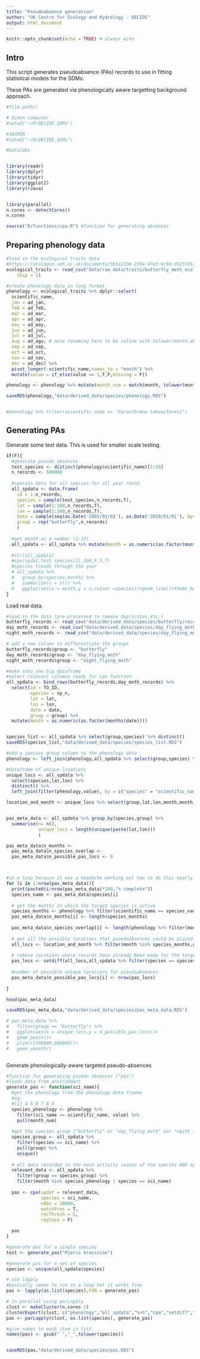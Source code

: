 ```yaml
---
title: "Pseudoabsence generation"
author: "UK Centre for Ecology and Hydrology - DECIDE"
output: html_document
---
```


```r
knitr::opts_chunk$set(echo = TRUE) # always echo
```

## Intro

This script generates pseudoabsence (PAs) records to use in fitting statistical models for the SDMs.

These PAs are generated via phenologically aware targetting background approach.

```r
#file.path()

# Simon computer
#setwd("~/R/DECIDE_SDMs")

#JASMIN
#setwd("~/R/DECIDE_SDMs")

#Datalabs


library(readr)
library(dplyr)
library(tidyr)
library(ggplot2)
library(rJava)


library(parallel)
n.cores <- detectCores()
n.cores

source("R/functions/cpa.R") #function for generating absences


```

## Preparing phenology data

```r
#load in the ecological traits data
#https://catalogue.ceh.ac.uk/documents/5b5a13b6-2304-47e3-9c9d-35237d1232c6
ecological_traits <- read_csv("data/raw_data/traits/butterfly_moth_ecological_traits.csv", 
    skip = 1)

#create phenology data in long format
phenology <- ecological_traits %>% dplyr::select(
  scientific_name,
  jan = ad_jan,
  feb = ad_feb,
  mar = ad_mar,
  apr = ad_apr,
  may = ad_may,
  jun = ad_jun,
  jul = ad_jul,
  aug = ad_agu, # note renaming here to be inline with tolower(month.abb)
  sep = ad_sep,
  oct = ad_oct,
  nov = ad_nov,
  dec = ad_dec) %>% 
  pivot_longer(-scientific_name,names_to = "month") %>%
  mutate(value = if_else(value == 1,T,F,missing = F))

phenology <- phenology %>% mutate(month_num = match(month, tolower(month.abb)))

saveRDS(phenology,"data/derived_data/species/phenology.RDS")


#phenology %>% filter(scientific_name == "Paranthrene tabaniformis")


```

## Generating PAs

Generate some test data. This is used for smaller scale testing. 

```r
if(F){
  #generate pseudo absences
  test_species <- distinct(phenology$scientific_name)[1:50]
  n_records <- 500000
  
  #species data for all species for all year round
  all_spdata <- data.frame(
    id = 1:n_records,
    species = sample(test_species,n_records,T),
    lat = sample(1:100,n_records,T),
    lon = sample(1:100,n_records,T),
    date = sample(seq(as.Date('2001/01/01'), as.Date('2020/01/01'), by="day"), n_records,T),
    group = rep("butterfly",n_records)
    )
  
  #get month as a number (1-12)
  all_spdata <- all_spdata %>% mutate(month = as.numeric(as.factor(months(date))))
  
  #str(all_spdata)
  #cpa(spdat,test_species[1],100,F,5,T)
  #species trends through the year
  # all_spdata %>% 
  #   group_by(species,month) %>%
  #   summarise(n = n()) %>%
  #   ggplot(aes(x = month,y = n,colour =species))+geom_line()+theme_bw()
}
```

Load real data.

```r
#load in the data (pre-processed to remove duplicates etc.)
butterfly_records <- read_csv("data/derived_data/species/butterfly/records/butterfly_EastNorths_no_duplicates_2021_12_06.csv")
day_moth_records <- read_csv("data/derived_data/species/day_flying_moth/records/DayFlyingMoths_EastNorths_no_duplicates.csv")
night_moth_records <- read_csv("data/derived_data/species/day_flying_moth/records/NightFlyingMoths_EastNorths_no_duplicates_2021_12_06.csv")

# add a new column to differentiate the groups
butterfly_records$group <- "butterfly"
day_moth_records$group <- "day_flying_moth"
night_moth_records$group <- "night_flying_moth"

#make into one big dataframe
#select relevant columns ready for cpa function
all_spdata <- bind_rows(butterfly_records,day_moth_records) %>% 
  select(id = TO_ID,
         species = sp_n,
         lat = lat,
         lon = lon,
         date = date,
         group = group) %>%
  mutate(month = as.numeric(as.factor(months(date))))


species_list <- all_spdata %>% select(group,species) %>% distinct()
saveRDS(species_list,"data/derived_data/species/species_list.RDS")

#add a species group colomn to the phenology data
phenology <- left_join(phenology,all_spdata %>% select(group,species) %>% distinct(), by = c("scientific_name"="species"))

#dataframe of unique lcoations
unique_locs <- all_spdata %>% 
  select(species,lat,lon) %>% 
  distinct() %>% 
  left_join(filter(phenology,value), by = c("species" = "scientific_name"))

location_and_month <- unique_locs %>% select(group,lat,lon,month,month_num) %>% distinct()


pas_meta_data <- all_spdata %>% group_by(species,group) %>%
  summarise(n= n(),
            unique_locs = length(unique(paste(lat,lon)))
            )

pas_meta_data$n_months <- 
  pas_meta_data$n_species_overlap <- 
  pas_meta_data$n_possible_pas_locs <- 0



#in a loop because it was a headache working out how to do this nearly in dplyr
for (i in 1:nrow(pas_meta_data)){
  print(paste0(i/nrow(pas_meta_data)*100,"% complete"))
  species_name <- pas_meta_data$species[i]
  
  # get the months in which the target species is active
  species_months <- phenology %>% filter(scientific_name == species_name ,value) %>% pull(month)
  pas_meta_data$n_months[i] <- length(species_months)
  
  pas_meta_data$n_species_overlap[i] <- length(phenology %>% filter(month %in% species_months,group == pas_meta_data$group[i]) %>% select(scientific_name) %>% distinct() %>% pull(scientific_name))
  
  # get all the possible locations that psuedoabsences could be placed given that the species is only active in certain months
  all_locs <- location_and_month %>% filter(month %in% species_months,group == pas_meta_data$group[i]) %>% select(lat,lon) %>% distinct()
  
  # remove locations where records have already been made for the target species
  pas_locs <- setdiff(all_locs,all_spdata %>% filter(species == species_name) %>% select(lat,lon))
  
  #number of possible unique locations for pseudoabsences
  pas_meta_data$n_possible_pas_locs[i] <- nrow(pas_locs)
  
}

head(pas_meta_data)

saveRDS(pas_meta_data,"data/derived_data/species/pas_meta_data.RDS")

# pas_meta_data %>% 
#   filter(group == "butterfly") %>%
#   ggplot(aes(x = unique_locs,y = n_possible_pas_locs))+
#   geom_point()+
#   ylim(c(300000,600000))+
#   geom_smooth()



```


Generate phenologically-aware targeted pseudo-absences

```r

#function for generating psuedo absences ("pas")
#loads data from environment
generate_pas <- function(sci_name){
  #get the phenology from the phenology data fraome
  #eg:
  #[1] 4 5 6 7 8 9
  species_phenology <- phenology %>% 
    filter(sci_name == scientific_name, value) %>% 
    pull(month_num)
  
  #get the species group ("butterfly" or "day_flying_moth" eor "ngiht_flying_moth" etc.)
  species_group <- all_spdata %>% 
    filter(species == sci_name) %>% 
    pull(group) %>% 
    unique()
  
  # all data recorded in the main activity season of the species AND species records of the target species from outside their main recording activity
  relevant_data <- all_spdata %>% 
    filter(group == species_group) %>%
    filter(month %in% species_phenology | species == sci_name)
  
  pas <- cpa(spdat = relevant_data,
             species = sci_name,
             nAbs = 10000,
             matchPres = T,
             recThresh = 5,
             replace = F)

  pas
}

#generate pas for a single species
test <- generate_pas("Pieris brassicae")

#generate pas for a set of species
species <- unique(all_spdata$species)

# use lapply
#basically seems to run in a loop but it works fine
pas <- lapply(as.list(species),FUN = generate_pas)

# in parallel using parLapply
clust <- makeCluster(n.cores-1)
clusterExport(clust, c("phenology","all_spdata","%>%","cpa","setdiff","filter","pull","distinct"))
pas <- parLapply(clust, as.list(species), generate_pas)

#give names to each item in list
names(pas) <- gsub(" ","_",tolower(species))


saveRDS(pas,"data/derived_data/species/pas.RDS")

```





